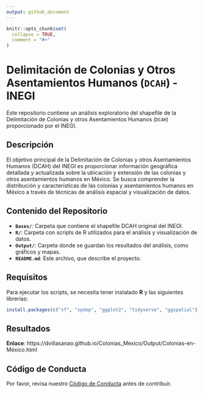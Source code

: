 ```yaml
---
output: github_document
---
```


<!-- README.md is generated from README.Rmd. Please edit that file -->

```r
knitr::opts_chunk$set(
  collapse = TRUE,
  comment = "#>"
)
```

# Delimitación de Colonias y Otros Asentamientos Humanos (`DCAH`) - INEGI  

Este repositorio contiene un análisis exploratorio del shapefile de la Delimitación de Colonias y otros Asentamientos Humanos (`DCAH`) proporcionado por el INEGI.

## Descripción

El objetivo principal de la Delimitación de Colonias y otros Asentamientos Humanos (DCAH) del INEGI es proporcionar información geográfica detallada y actualizada sobre la ubicación y extensión de las colonias y otros asentamientos humanos en México. Se busca comprender la distribución y características de las colonias y asentamientos humanos en México a través de técnicas de análisis espacial y visualización de datos.

## Contenido del Repositorio

* **`Bases/`**: Carpeta que contiene el shapefile DCAH original del INEGI.
* **`R/`**: Carpeta con scripts de R utilizados para el análisis y visualización de datos.
* **`Output/`**: Carpeta donde se guardan los resultados del análisis, como gráficos y mapas.
* **`README.md`**: Este archivo, que describe el proyecto.  


## Requisitos

Para ejecutar los scripts, se necesita tener instalado **R** y las siguientes librerías:

``` r
install.packages(c("sf", "spdep", "ggplot2", "tidyverse", "ggspatial"))
```

## Resultados

**Enlace**: https://dvillasanao.github.io/Colonias_Mexico/Output/Colonias-en-México.html

## Código de Conducta

Por favor, revisa nuestro [Código de Conducta](CODE_OF_CONDUCT.md) antes de contribuir.

